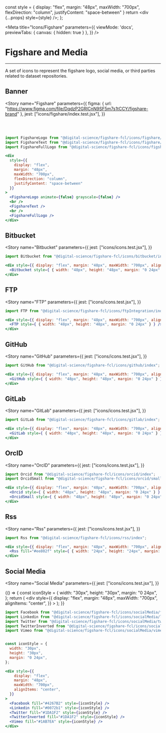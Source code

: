 

  const style = {
    display: "flex",
    margin: "48px",
    maxWidth: "700px",
    flexDirection: "column",
    justifyContent: "space-between"
  }
  return <div {...props} style={style} />;
};

<Meta 
  title="Icons/Figshare" 
  parameters={{
    viewMode: 'docs',
    previewTabs: { 
      canvas: { hidden: true } 
     },
  }}
/>

# Figshare and Media
---

A set of icons to represent the figshare logo, social media, or third parties related to dataset repositories.

## Banner

<Story
  name="Figshare"
  parameters={{
    figma: { url: "https://www.figma.com/file/DqdzP2GRlCnN9SF5m7s1tCCY/figshare-brand" },
    jest: ["icons/figshare/index.test.jsx"],
  }}
>
  <div 
    style={{
      display: "flex",
      margin: "48px",
      maxWidth: "700px",
      flexDirection: "column",
      justifyContent: "space-between"
    }}
  >
    <FigshareLogo animate={false} grayscale={false} />
    <br />
    <FigshareText />
    <br />
    <FigshareFullLogo />
  </div>
</Story>

```jsx
import FigshareLogo from "@digital-science/figshare-fcl/icons/figshare/logo";
import FigshareText from "@digital-science/figshare-fcl/icons/figshare/text";
import FigshareFullLogo from "@digital-science/figshare-fcl/icons/figshare/index";

<div 
  style={{
    display: "flex",
    margin: "48px",
    maxWidth: "700px",
    flexDirection: "column",
    justifyContent: "space-between"
  }}
>
  <FigshareLogo animate={false} grayscale={false} />
  <br />
  <FigshareText />
  <br />
  <FigshareFullLogo />
</div>
```

## Bitbucket


<Story
  name="Bitbucket"
  parameters={{
    jest: ["icons/icons.test.jsx"],
  }}
>
  <div style={{ display: "flex", margin: "48px", maxWidth: "700px", alignItems: "center" }}>
    <Bitbucket style={ { width: "48px", height: "48px", margin: "0 24px" } } />
  </div>
</Story>

```jsx
import Bitbucket from "@digital-science/figshare-fcl/icons/bitbucket/index";

<div style={{ display: "flex", margin: "48px", maxWidth: "700px", alignItems: "center" }}>
  <Bitbucket style={ { width: "48px", height: "48px", margin: "0 24px" } } />
</div>
```

## FTP


<Story
  name="FTP"
  parameters={{
    jest: ["icons/icons.test.jsx"],
  }}
>
  <div style={{ display: "flex", margin: "48px", maxWidth: "700px", alignItems: "center" }}>
    <FTP style={ { width: "48px", height: "48px", margin: "0 24px" } } />
  </div>
</Story>

```jsx
import FTP from "@digital-science/figshare-fcl/icons/ftpIntegration/index";

<div style={{ display: "flex", margin: "48px", maxWidth: "700px", alignItems: "center" }}>
  <FTP style={ { width: "48px", height: "48px", margin: "0 24px" } } />
</div>
```

## GitHub


<Story
  name="GitHub"
  parameters={{
    jest: ["icons/icons.test.jsx"],
  }}
>
  <div style={{ display: "flex", margin: "48px", maxWidth: "700px", alignItems: "center" }}>
    <GitHub style={ { width: "48px", height: "48px", margin: "0 24px" } } />
  </div>
</Story>

```jsx
import GitHub from "@digital-science/figshare-fcl/icons/github/index";

<div style={{ display: "flex", margin: "48px", maxWidth: "700px", alignItems: "center" }}>
  <GitHub style={ { width: "48px", height: "48px", margin: "0 24px" } } />
</div>
```

## GitLab


<Story
  name="GitLab"
  parameters={{
    jest: ["icons/icons.test.jsx"],
  }}
>
  <div style={{ display: "flex", margin: "48px", maxWidth: "700px", alignItems: "center" }}>
    <GitLab style={ { width: "48px", height: "48px", margin: "0 24px" } } />
  </div>
</Story>

```jsx
import GitLab from "@digital-science/figshare-fcl/icons/gitlab/index";

<div style={{ display: "flex", margin: "48px", maxWidth: "700px", alignItems: "center" }}>
  <GitLab style={ { width: "48px", height: "48px", margin: "0 24px" } } />
</div>
```

## OrcID


<Story
  name="OrcID"
  parameters={{
    jest: ["icons/icons.test.jsx"],
  }}
>
  <div style={{ display: "flex", margin: "48px", maxWidth: "700px", alignItems: "center" }}>
    <Orcid style={ { width: "48px", height: "48px", margin: "0 24px" } } />
    <OrcidSmall style={ { width: "48px", height: "48px", margin: "0 24px" } } />
  </div>
</Story>

```jsx
import Orcid from "@digital-science/figshare-fcl/icons/orcid/index";
import OrcidSmall from "@digital-science/figshare-fcl/icons/orcid/small";

<div style={{ display: "flex", margin: "48px", maxWidth: "700px", alignItems: "center" }}>
  <Orcid style={ { width: "48px", height: "48px", margin: "0 24px" } } />
  <OrcidSmall style={ { width: "48px", height: "48px", margin: "0 24px" } } />
</div>
```

## Rss


<Story
  name="Rss"
  parameters={{
    jest: ["icons/icons.test.jsx"],
  }}
>
  <div style={{ display: "flex", margin: "48px", maxWidth: "700px", alignItems: "center" }}>
    <Rss fill="#ee802f" style={ { width: "24px", height: "24px", margin: "0 24px" } } />
  </div>
</Story>

```jsx
import Rss from "@digital-science/figshare-fcl/icons/rss/index";

<div style={{ display: "flex", margin: "48px", maxWidth: "700px", alignItems: "center" }}>
  <Rss fill="#ee802f" style={ { width: "24px", height: "24px", margin: "0 24px" } } />
</div>
```

## Social Media



<Story
  name="Social Media"
  parameters={{
    jest: ["icons/icons.test.jsx"],
  }}
>
  {() => {
    const iconStyle = {
      width: "30px",
      height: "30px",
      margin: "0 24px",
    };
    return (
      <div style={{
          display: "flex",
          margin: "48px",
          maxWidth: "700px",
          alignItems: "center",
        }}
      >
        <Facebook fill="#4267B2" style={iconStyle} />
        <Linkedin fill="#0072b1" style={iconStyle} />
        <Twitter fill="#000" style={iconStyle} />
        <TwitterInverted fill="#000" style={iconStyle} />
        <Vimeo fill="#1AB7EA" style={iconStyle} />
      </div>
    );
  }}
  
</Story>

```jsx
import Facebook from "@digital-science/figshare-fcl/icons/socialMedia/facebook";
import Linkedin from "@digital-science/figshare-fcl/icons/socialMedia/linkedin";
import Twitter from "@digital-science/figshare-fcl/icons/socialMedia/twitter";
import TwitterInverted from "@digital-science/figshare-fcl/icons/socialMedia/twitter_inverted";
import Vimeo from "@digital-science/figshare-fcl/icons/socialMedia/vimeo";


const iconStyle = {
  width: "30px",
  height: "30px",
  margin: "0 24px",
};

<div style={{
    display: "flex",
    margin: "48px",
    maxWidth: "700px",
    alignItems: "center",
  }}
>
  <Facebook fill="#4267B2" style={iconStyle} />
  <Linkedin fill="#0072b1" style={iconStyle} />
  <Twitter fill="#1DA1F2" style={iconStyle} />
  <TwitterInverted fill="#1DA1F2" style={iconStyle} />
  <Vimeo fill="#1AB7EA" style={iconStyle} />
</div>
```
